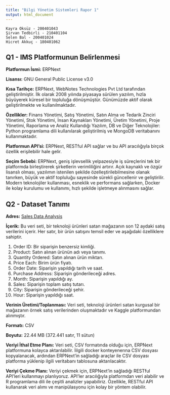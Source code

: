 ```yaml
---
title: "Bilgi Yönetim Sistemleri Rapor 1"
output: html_document
---
```


```
Kayra Öksüz - 200401043
Şirvan Tedbirli - 210401104
Selen Bal - 200401024
Hicret Akkuç - 180401062
```


## Q1 - IMS Platformunun Belirlenmesi

**Platformun İsmi:** ERPNext

**Lisansı:** GNU General Public License v3.0

**Kısa Tarihçe:** ERPNext, WebNotes Technologies Pvt Ltd tarafından geliştirilmiştir. İlk olarak 2008 yılında piyasaya sürülen yazılım, hızla büyüyerek küresel bir topluluğa dönüşmüştür. Günümüzde aktif olarak geliştirilmekte ve kullanılmaktadır.

**Özellikler:** Finans Yönetimi, Satış Yönetimi, Satın Alma ve Tedarik Zinciri Yönetimi, Stok Yönetimi, İnsan Kaynakları Yönetimi, Üretim Yönetimi, Proje Yönetimi, Raporlama ve Analiz
Kullandığı Yazılım, DB ve Diğer Teknolojiler: Python programlama dili kullanılarak geliştirilmiş ve MongoDB veritabanını kullanmaktadır.

**Platformun API'si:** ERPNext, RESTful API sağlar ve bu API aracılığıyla birçok özellik erişilebilir hale gelir.

**Seçim Sebebi:** ERPNext, geniş işlevsellik yelpazesiyle iş süreçlerini tek bir platformda birleştirerek şirketlerin verimliliğini artırır. Açık kaynaklı ve özgür lisanslı olması, yazılımın istenilen şekilde özelleştirilebilmesine olanak tanırken, büyük ve aktif topluluğu sayesinde sürekli güncellenir ve geliştirilir. Modern teknolojiler kullanması, esneklik ve performans sağlarken, Docker ile kolay kurulumu ve kullanımı, hızlı şekilde işletmeye alınmasını sağlar.

## Q2 - Dataset Tanımı

**Adres:** [Sales Data Analysis](https://www.kaggle.com/datasets/beekiran/sales-data-analysis)

**İçerik:** Bu veri seti, bir teknoloji ürünleri satan mağazanın son 12 aydaki satış verilerini içerir. Her satır, bir ürün satışını temsil eder ve aşağıdaki özelliklere sahiptir.

1. Order ID: Bir siparişin benzersiz kimliği.
2. Product: Satın alınan ürünün adı veya tanımı.
3. Quantity Ordered: Satın alınan ürün miktarı.
4. Price Each: Birim ürün fiyatı.
5. Order Date: Siparişin yapıldığı tarih ve saat.
6. Purchase Address: Siparişin gönderileceği adres.
7. Month: Siparişin yapıldığı ay.
8. Sales: Siparişin toplam satış tutarı.
9. City: Siparişin gönderileceği şehir.
10. Hour: Siparişin yapıldığı saat.

**Verinin Üretimi/Toplanması:** Veri seti, teknoloji ürünleri satan kurgusal bir mağazanın örnek satış verilerinden oluşmaktadır ve Kaggle platformundan alınmıştır. 

**Formatı:** CSV

**Boyutu:** 22.44 MB (372.441 satır, 11 sütun)

**Veriyi İthal Etme Planı:** Veri seti, CSV formatında olduğu için, ERPNext platformuna kolayca aktarılabilir. İilgili docker konteyenerına CSV dosyası kopyalanacak, ardından ERPNext'in sağladığı araçlar ile CSV dosyası platforma yüklenip ilgili veritabanı tablosuna aktarılacaktır.

**Veriyi Çekme Planı:** Veriyi çekmek için, ERPNext'in sağladığı RESTful API'leri kullanmayı planlıyoruz. API'ler aracılığıyla platformdan veri alabilir ve R programlama dili ile çeşitli analizler yapabiliriz. Özellikle, RESTful API kullanarak veri alımı ve manipülasyonu için kolay bir yöntem olabilir.